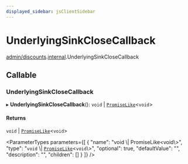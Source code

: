 ```yaml
---
displayed_sidebar: jsClientSidebar
---
```



# UnderlyingSinkCloseCallback

[admin/discounts](../../modules/admin_discounts.mdx).[internal](../../admin_discounts/modules/admin_discounts.internal.mdx).UnderlyingSinkCloseCallback

## Callable

### UnderlyingSinkCloseCallback

▸ **UnderlyingSinkCloseCallback**(): `void` \| [`PromiseLike`](admin_discounts.internal.PromiseLike.mdx)<`void`\>

#### Returns

`void` \| [`PromiseLike`](admin_discounts.internal.PromiseLike.mdx)<`void`\>

<ParameterTypes parameters={[
  {
    "name": "void \\| PromiseLike<void\\>",
    "type": "`void` \\| [`PromiseLike`](admin_discounts.internal.PromiseLike.mdx)<`void`\\>",
    "optional": true,
    "defaultValue": "",
    "description": "",
    "children": []
  }
]} />
